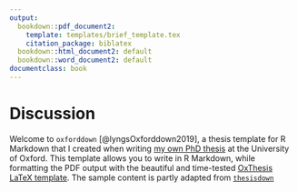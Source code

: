 ```yaml
---
output:
  bookdown::pdf_document2:
    template: templates/brief_template.tex
    citation_package: biblatex
  bookdown::html_document2: default
  bookdown::word_document2: default
documentclass: book
---
```



# Discussion {.unnumbered}

```{=tex}
\adjustmtc
\markboth{Introduction}{}
```


Welcome to `oxforddown` [@lyngsOxforddown2019], a thesis template for R Markdown that I created when writing [my own PhD thesis](https://ulyngs.github.io/phd-thesis/) at the University of Oxford.
This template allows you to write in R Markdown, while formatting the PDF output with the beautiful and time-tested [OxThesis LaTeX template](https://github.com/mcmanigle/OxThesis).
The sample content is partly adapted from [`thesisdown`](https://github.com/ismayc/thesisdown) 


